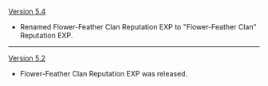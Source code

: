 {{Change History/Header}}
[[Version 5.4]]
* Renamed Flower-Feather Clan Reputation EXP to "Flower-Feather Clan" Reputation EXP.
----
[[Version 5.2]]
* Flower-Feather Clan Reputation EXP was released.